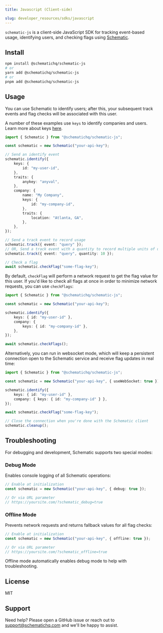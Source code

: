 ```yaml
---
title: Javascript (Client-side)

slug: developer_resources/sdks/javascript
---
```


`schematic-js` is a client-side JavaScript SDK for tracking event-based usage, identifying users, and checking flags using [Schematic](https://schematichq.com).

## Install

```bash
npm install @schematichq/schematic-js
# or
yarn add @schematichq/schematic-js
# or
pnpm add @schematichq/schematic-js
```

## Usage

You can use Schematic to identify users; after this, your subsequent track events and flag checks will be associated with this user.

A number of these examples use `keys` to identify companies and users. Learn more about keys [here](https://docs.schematichq.com/developer_resources/key_management).

```typescript
import { Schematic } from "@schematichq/schematic-js";

const schematic = new Schematic("your-api-key");

// Send an identify event
schematic.identify({
    keys: {
        id: "my-user-id",
    },
    traits: {
        anykey: "anyval",
    },
    company: {
        name: "My Company",
        keys: {
            id: "my-company-id",
        },
        traits: {
            location: "Atlanta, GA",
        },
    },
});

// Send a track event to record usage
schematic.track({ event: "query" });
// OR, Send a track event with a quantity to record multiple units of usage
schematic.track({ event: "query", quantity: 10 });

// Check a flag
await schematic.checkFlag("some-flag-key");
```

By default, `checkFlag` will perform a network request to get the flag value for this user. If you'd like to check all flags at once in order to minimize network requests, you can use `checkFlags`:

```typescript
import { Schematic } from "@schematichq/schematic-js";

const schematic = new Schematic("your-api-key");

schematic.identify({
    keys: { id: "my-user-id" },
    company: {
        keys: { id: "my-company-id" },
    },
});

await schematic.checkFlags();
```

Alternatively, you can run in websocket mode, which will keep a persistent connection open to the Schematic service and receive flag updates in real time:

```typescript
import { Schematic } from "@schematichq/schematic-js";

const schematic = new Schematic("your-api-key", { useWebSocket: true });

schematic.identify({
    keys: { id: "my-user-id" },
    company: { keys: { id: "my-company-id" } },
});

await schematic.checkFlag("some-flag-key");

// Close the connection when you're done with the Schematic client
schematic.cleanup();
```

## Troubleshooting

For debugging and development, Schematic supports two special modes:

### Debug Mode

Enables console logging of all Schematic operations:

```typescript
// Enable at initialization
const schematic = new Schematic("your-api-key", { debug: true });

// Or via URL parameter
// https://yoursite.com/?schematic_debug=true
```

### Offline Mode

Prevents network requests and returns fallback values for all flag checks:

```typescript
// Enable at initialization
const schematic = new Schematic("your-api-key", { offline: true });

// Or via URL parameter
// https://yoursite.com/?schematic_offline=true
```

Offline mode automatically enables debug mode to help with troubleshooting.

## License

MIT

## Support

Need help? Please open a GitHub issue or reach out to [support@schematichq.com](mailto:support@schematichq.com) and we'll be happy to assist.
